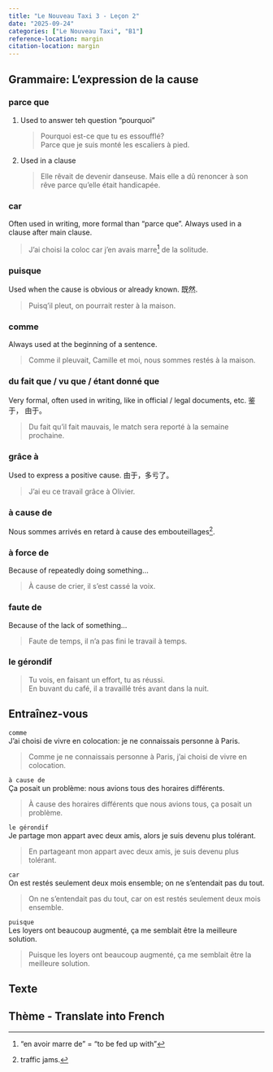 ```yaml
---
title: "Le Nouveau Taxi 3 - Leçon 2"
date: "2025-09-24"
categories: ["Le Nouveau Taxi", "B1"]
reference-location: margin
citation-location: margin
---
```


## Grammaire: L'expression de la cause

### parce que

1. Used to answer teh question "pourquoi"  

    > Pourquoi est-ce que tu es essoufflé?  
    > Parce que je suis monté les escaliers à pied.

2. Used in a clause

    > Elle rêvait de devenir danseuse. Mais elle a dû renoncer à son rêve parce qu’elle était handicapée.


### car

Often used in writing, more formal than "parce que". Always used in a clause after main clause.

> J'ai choisi la coloc car j'en avais marre[^1a1] de la solitude. 

[^1a1]: "en avoir marre de" = "to be fed up with"


### puisque
Used when the cause is obvious or already known. 既然.

> Puisq'il pleut, on pourrait rester à la maison.

### comme
Always used at the beginning of a sentence.

> Comme il pleuvait, Camille et moi, nous sommes restés à la maison.


### du fait que / vu que / étant donné que
Very formal, often used in writing, like in official / legal documents, etc. 鉴于， 由于。

> Du fait qu'il fait mauvais, le match sera reporté à la semaine prochaine.


### grâce à
Used to express a positive cause. 由于，多亏了。

> J’ai eu ce travail grâce à Olivier. 

### à cause de

Nous sommes arrivés en retard à cause des embouteillages[^1a2]. 

[^1a2]: traffic jams.

### à force de
Because of repeatedly doing something...

> À cause de crier, il s’est cassé la voix.

### faute de
Because of the lack of something...

> Faute de temps, il n’a pas fini le travail à temps.


### le gérondif

> Tu vois, en faisant un effort, tu as réussi.  
> En buvant du café, il a travaillé trés avant dans la nuit.




## Entraînez-vous

`comme`  
J'ai choisi de vivre en colocation: je ne connaissais personne à Paris. 

> Comme je ne connaissais personne à Paris, j’ai choisi de vivre en colocation. 


`à cause de`  
Ça posait un problème: nous avions tous des horaires différents.

> À cause des horaires différents que nous avions tous, ça posait un problème.


`le gérondif`  
Je partage mon appart avec deux amis, alors je suis devenu plus tolérant.

> En partageant mon appart avec deux amis, je suis devenu plus tolérant.


`car`  
On est restés seulement deux mois ensemble; on ne s’entendait pas du tout.

> On ne s’entendait pas du tout, car on est restés seulement deux mois ensemble.


`puisque`  
Les loyers ont beaucoup augmenté, ça me semblait être la meilleure solution.

> Puisque les loyers ont beaucoup augmenté, ça me semblait être la meilleure solution.

## Texte



## Thème - Translate into French



